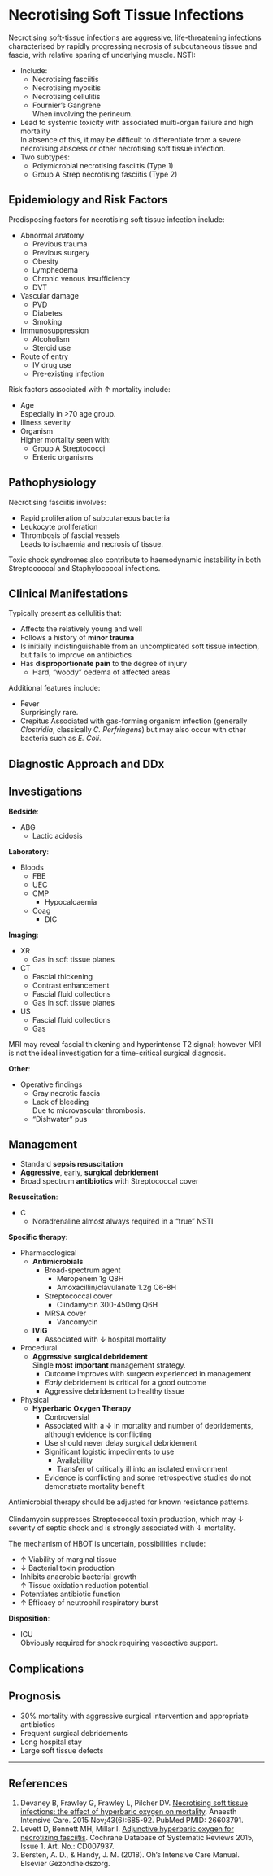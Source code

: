 # Necrotising Soft Tissue Infections 

Necrotising soft-tissue infections are aggressive, life-threatening infections characterised by rapidly progressing necrosis of subcutaneous tissue and fascia, with relative sparing of underlying muscle. NSTI:

* Include:
	* Necrotising fasciitis
	* Necrotising myositis
	* Necrotising cellulitis
	* Fournier's Gangrene\
	When involving the perineum.
* Lead to systemic toxicity with associated multi-organ failure and high mortality\
In absence of this, it may be difficult to differentiate from a severe necrotising abscess or other necrotising soft tissue infection.
* Two subtypes:
	* Polymicrobial necrotising fasciitis (Type 1)
	* Group A Strep necrotising fasciitis (Type 2)


## Epidemiology and Risk Factors

Predisposing factors for necrotising soft tissue infection include:

* Abnormal anatomy
	* Previous trauma
	* Previous surgery
	* Obesity
	* Lymphedema
	* Chronic venous insufficiency
	* DVT
* Vascular damage
	* PVD
	* Diabetes
	* Smoking
* Immunosuppression
	* Alcoholism
	* Steroid use
* Route of entry
	* IV drug use
	* Pre-existing infection


Risk factors associated with ↑ mortality include:

* Age\
Especially in >70 age group.
* Illness severity
* Organism\
Higher mortality seen with:
	* Group A Streptococci
	* Enteric organisms


## Pathophysiology

Necrotising fasciitis involves:

* Rapid proliferation of subcutaneous bacteria
* Leukocyte proliferation
* Thrombosis of fascial vessels\
Leads to ischaemia and necrosis of tissue.


Toxic shock syndromes also contribute to haemodynamic instability in both Streptococcal and Staphylococcal infections.


## Clinical Manifestations

Typically present as cellulitis that:

* Affects the relatively young and well
* Follows a history of **minor trauma**
* Is initially indistinguishable from an uncomplicated soft tissue infection, but fails to improve on antibiotics
* Has **disproportionate pain** to the degree of injury
	* Hard, "woody" oedema of affected areas


Additional features include:

* Fever\
Surprisingly rare.
* Crepitus
Associated with gas-forming organism infection (generally *Clostridia*, classically *C. Perfringens*) but may also occur with other bacteria such as *E. Coli*.


## Diagnostic Approach and DDx


## Investigations

**Bedside**:

* ABG
	* Lactic acidosis


**Laboratory**:

* Bloods
	* FBE
	* UEC
	* CMP
		* Hypocalcaemia
	* Coag
		* DIC


**Imaging**:

* XR
	* Gas in soft tissue planes
* CT
	* Fascial thickening
	* Contrast enhancement
	* Fascial fluid collections
	* Gas in soft tissue planes
* US
	* Fascial fluid collections
	* Gas

:::column-margin
MRI may reveal fascial thickening and hyperintense T2 signal; however MRI is not the ideal investigation for a time-critical surgical diagnosis.
:::

**Other**:

* Operative findings
	* Gray necrotic fascia
	* Lack of bleeding\
	Due to microvascular thrombosis.
	* "Dishwater" pus


## Management

:::priority
* Standard **sepsis resuscitation**
* **Aggressive**, early, **surgical debridement**
* Broad spectrum **antibiotics** with Streptococcal cover
:::

**Resuscitation**:

* C
	* Noradrenaline almost always required in a "true" NSTI


**Specific therapy**:

* Pharmacological
	* **Antimicrobials**
		* Broad-spectrum agent\
			* Meropenem 1g Q8H
			* Amoxacillin/clavulanate 1.2g Q6-8H
		* Streptococcal cover\
			* Clindamycin 300-450mg Q6H
		* MRSA cover
			* Vancomycin
	* **IVIG**
		* Associated with ↓ hospital mortality
* Procedural
	* **Aggressive surgical debridement**\
	Single **most important** management strategy.
		* Outcome improves with surgeon experienced in management
		* *Early* debridement is critical for a good outcome
		* Aggressive debridement to healthy tissue
* Physical
	* **Hyperbaric Oxygen Therapy**
		* Controversial
		* Associated with a ↓ in mortality and number of debridements, although evidence is conflicting
		* Use should never delay surgical debridement
		* Significant logistic impediments to use
			* Availability
			* Transfer of critically ill into an isolated environment
		* Evidence is conflicting and some retrospective studies do not demonstrate mortality benefit

:::column-margin
Antimicrobial therapy should be adjusted for known resistance patterns.\
\
Clindamycin suppresses Streptococcal toxin production, which may ↓ severity of septic shock and is strongly associated with ↓ mortality.
:::

:::column-margin
The mechanism of HBOT is uncertain, possibilities include:

* ↑ Viability of marginal tissue
* ↓ Bacterial toxin production
* Inhibits anaerobic bacterial growth\
↑ Tissue oxidation reduction potential.
* Potentiates antibiotic function
* ↑ Efficacy of neutrophil respiratory burst
:::


**Disposition**:

* ICU\
Obviously required for shock requiring vasoactive support.


## Complications


## Prognosis

* 30% mortality with aggressive surgical intervention and appropriate antibiotics
* Frequent surgical debridements
* Long hospital stay
* Large soft tissue defects

---

## References

1. Devaney B, Frawley G, Frawley L, Pilcher DV. [Necrotising soft tissue infections: the effect of hyperbaric oxygen on mortality](https://www.ncbi.nlm.nih.gov/pubmed/26603791). Anaesth Intensive Care. 2015 Nov;43(6):685-92. PubMed PMID: 26603791.
2. Levett D, Bennett MH, Millar I. [Adjunctive hyperbaric oxygen for necrotizing fasciitis](http://cochranelibrary-wiley.com/doi/10.1002/14651858.CD007937.pub2/full). Cochrane Database of Systematic Reviews 2015, Issue 1. Art. No.: CD007937.
3. Bersten, A. D., & Handy, J. M. (2018). Oh’s Intensive Care Manual. Elsevier Gezondheidszorg.